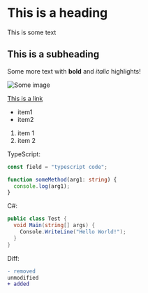 # This is a heading

This is some text

## This is a subheading

Some more text with **bold** and _italic_ highlights!

![Some image](https://picsum.photos/200/300)

[This is a link](http://google.com)

- item1
- item2

1. item 1
2. item 2

TypeScript:

```typescript
const field = "typescript code";

function someMethod(arg1: string) {
  console.log(arg1);
}
```

C#:

```csharp
public class Test {
  void Main(string[] args) {
    Console.WriteLine("Hello World!");
  }
}
```

Diff:

```diff
- removed
unmodified
+ added
```
